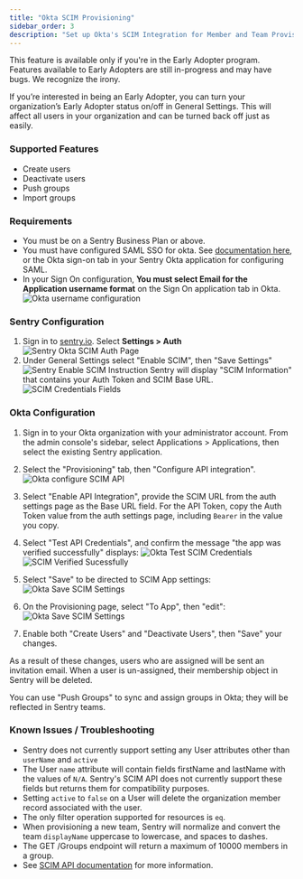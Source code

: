 ```yaml
---
title: "Okta SCIM Provisioning"
sidebar_order: 3
description: "Set up Okta's SCIM Integration for Member and Team Provisioning"
---
```

<Note>

This feature is available only if you're in the Early Adopter program. Features available to Early Adopters are still in-progress and may have bugs. We recognize the irony.

If you’re interested in being an Early Adopter, you can turn your organization’s Early Adopter status on/off in General Settings. This will affect all users in your organization and can be turned back off just as easily.

</Note>

### Supported Features
- Create users
- Deactivate users
- Push groups
- Import groups

### Requirements
- You must be on a Sentry Business Plan or above.
- You must have configured SAML SSO for okta. See [documentation here](/product/accounts/sso/okta-sso/), or the Okta sign-on tab in your Sentry Okta application for configuring SAML.
- In your Sign On configuration, **You must select Email for the Application username format** on the Sign On application tab in Okta.
   ![Okta username configuration](scim-username-config.png)


### Sentry Configuration

1. Sign in to [sentry.io](https://sentry.io). Select **Settings > Auth**
   ![Sentry Okta SCIM Auth Page](../scim-settings-auth.png)
1. Under General Settings select "Enable SCIM", then "Save Settings"
   ![Sentry Enable SCIM Instruction](../scim-enable-sentry.png)
Sentry will display "SCIM Information" that contains your Auth Token and SCIM Base URL.
   ![SCIM Credentials Fields](../scim-sentry-fields.png)


### Okta Configuration

1. Sign in to your Okta organization with your administrator account. From the admin console's sidebar, select Applications > Applications, then select the existing Sentry application.

1. Select the "Provisioning" tab, then "Configure API integration".
   ![Okta configure SCIM API](scim-okta-configure.png)

1. Select "Enable API Integration", provide the SCIM URL from the auth settings page as the Base URL field. For the API Token, copy the Auth Token value from the auth settings page, including `Bearer` in the value you copy.

1. Select "Test API Credentials", and confirm the message "the app was verified successfully" displays:
   ![Okta Test SCIM Credentials](scim-okta-test.png)
   ![SCIM Verified Sucessfully](scim-okta-verified.png)

1. Select "Save" to be directed to SCIM App settings:
   ![Okta Save SCIM Settings](scim-okta-save.png)

1. On the Provisioning page, select "To App", then "edit":
   ![Okta Save SCIM Settings](scim-okta-edit.png)

1. Enable both "Create Users" and "Deactivate Users", then "Save" your changes.

As a result of these changes, users who are assigned will be sent an invitation email. When a user is un-assigned, their membership object in Sentry will be deleted.

You can use "Push Groups" to sync and assign groups in Okta; they will be reflected in Sentry teams.

### Known Issues / Troubleshooting
- Sentry does not currently support setting any User attributes other than `userName` and `active`
- The User `name` attribute will contain fields firstName and lastName with the values of `N/A`. Sentry's SCIM API does not currently support these fields but returns them for compatibility purposes.
- Setting `active` to `false` on a User will delete the organization member record associated with the user.
- The only filter operation supported for resources is `eq`.
- When provisioning a new team, Sentry will normalize and convert the team `displayName` uppercase to lowercase, and spaces to dashes.
- The GET /Groups endpoint will return a maximum of 10000 members in a group.
- See [SCIM API documentation](/api/scim/) for more information.

